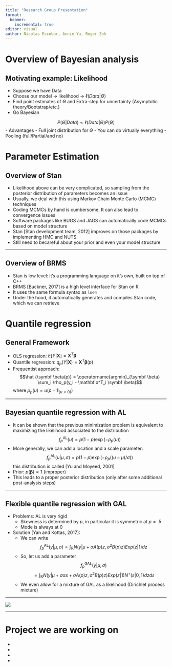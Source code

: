 ```yaml
---
title: "Research Group Presentation"
format: 
  beamer:
    incremental: true
editor: visual
author: Nicolas Escobar, Annie Yu, Roger Zoh
---
```


# Overview of Bayesian analysis

## Motivating example: Likelihood

-   Suppose we have Data
-   Choose our model $\rightarrow$ likelihood $\rightarrow$ $\ell(Data | \Theta)$
-   Find point estimates of $\Theta$ and Extra-step for uncertainty (Asymptotic theory/Bootstrap/etc.)
-   Go Bayesian

$$P(\Theta|Data) \propto \ell(Data | \Theta)P(\Theta)$$ - Advantages - Full joint distribution for $\Theta$ - You can do virtually everything - Pooling (full/Partial/and no)

# Parameter Estimation

## Overview of Stan

-   Likelihood above can be very complicated, so sampling from the posterior distribution of parameters becomes an issue
-   Usually, we deal with this using Markov Chain Monte Carlo (MCMC) techniques
-   Coding MCMCs by hand is cumbersome. It can also lead to convergence issues
-   Software packages like BUGS and JAGS can automatically code MCMCs based on model structure
-   Stan \[Stan development team, 2012\] improves on those packages by implementing HMC and NUTS
-   Still need to becareful about your prior and even your model structure

------------------------------------------------------------------------

## Overview of BRMS

-   Stan is low level: it's a programming language on it's own, built on top of C++
-   BRMS \[Buckner, 2017\] is a high level interface for Stan on R
-   It uses the same formula syntax as `lme4`
-   Under the hood, it automatically generates and compiles Stan code, which we can retrieve

# Quantile regression

## General Framework

-   OLS regression: $E[Y|\mathbf X] = \mathbf X^T \symbf \beta$
-   Quantile regression: $q_p(Y |\mathbf X) = \mathbf X^T \symbf \beta(p)$
-   Frequentist approach: $$\hat {\symbf \beta(p)} = \operatorname{argmin}_{\symbf \beta} \sum_i \rho_p(y_i - \mathbf x^T_i \symbf \beta)$$ where $\rho_p(u) = u(p - \mathbf{1}_{\lbrace u<0\rbrace})$

------------------------------------------------------------------------

## Bayesian quantile regression with AL

-   It can be shown that the previous minimization problem is equivalent to maximizing the likelihood associated to the distribution $$f^{\mathrm{AL}}_p(u) = p(1 -p)\exp(-\rho_p(u))$$
-   More generally, we can add a location and a scale parameter: $$f^{\mathrm{AL}}_p(u|\mu, \sigma) = p(1 -p)\exp(-\rho_p((u - \mu)/\sigma))$$ this distribution is called \textit{asymmetric Laplace} \[Yu and Moyeed, 2001\]
-   Prior: $p(\symbf \beta) \propto 1$ (improper)
-   This leads to a proper posterior distribution (only after some additional post-analysis steps)

------------------------------------------------------------------------

## Flexible quantile regression with GAL

-   Problems: AL is very rigid
    -   Skewness is determined by $p$, in particular it is symmetric at $p = .5$
    -   Mode is always at 0
-   Solution \[Yan and Kottas, 2017\]:
    -   We can write $$f_p^{\mathrm{AL}}(y|\mu, \sigma) = \int_{\mathbb{R}} N(y| \mu +\sigma A(p)z, \sigma^2B(p)z) Exp(z|1) dz$$
    -   So, let us add a parameter $$f_p^{\mathrm{GAL}}(y|\mu, \sigma) $$ $$= \int_{\mathbb{R}} N(y| \mu +\sigma \alpha s + \sigma A(p)z, \sigma^2B(p)z) Exp(z|1)N^+(s|0,1) dzds$$
    -   We even allow for a mixture of GAL as a likelihood (Dirichlet process mixture)

---

![](BQSoFRReg.png)

---

# Project we are working on

-   \textcolor{green}{Bayesian quantile regression with functional covariates with ME using GAL}
-   \textcolor{magenta}{Bayesian quantile regression with functional covariates with ME using GAL with variance function }
-   \textcolor{yellow}{Bayesian quantile regression with censored outcomes}
-   \textcolor{yellow}{A Bayesian medation model with multiple outcome, latent mediator and a function covariate measured with error}

<!-- ## Overview of Stan -->

<!-- -   Likelyhood above is very complicated, so sampling from the posterior distribution of parameters becomes an issue -->

<!-- -   Usually, we deal with this using Markov Chain Monte Carlo (MCMC) techniques -->

<!-- -   Coding MCMCs by hand is cumbersome. It can also lead to convergence issues -->

<!-- -   Software packages like BUGS and JAGS can automatically code MCMCs based on model structure -->

<!-- -   Stan \[Stan development team, 2012\] improves on those packages by implementing HMC and NUTS -->

<!-- ## Overview of BRMS -->

<!-- -   Stan is low level: it's a programming language on it's own, built on top of C++ -->

<!-- -   BRMS \[Buckner, 2017\] is a high level interface for Stan on R -->

<!--     -   It uses the same formula syntax as `lme4` -->

<!--     -   Under the hood, it automatically generates and compiles Stan code, which we can retrieve -->
